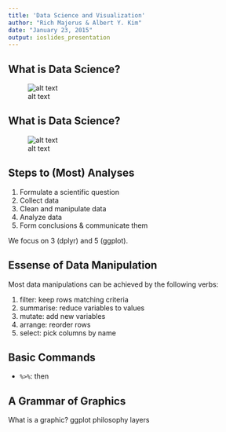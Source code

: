 ```yaml
---
title: 'Data Science and Visualization'
author: "Rich Majerus & Albert Y. Kim"
date: "January 23, 2015"
output: ioslides_presentation
---
```


## What is Data Science?
![alt text](figures/data_science_1.png)

## What is Data Science?
![alt text](figures/data_science_2.png)


## Steps to (Most) Analyses

1. Formulate a scientific question
2. Collect data
3. Clean and manipulate data
4. Analyze data
5. Form conclusions & communicate them

We focus on 3 (dplyr) and 5 (ggplot).



## Essense of Data Manipulation

Most data manipulations can be achieved by the following verbs:

1. filter: keep rows matching criteria
2. summarise: reduce variables to values
3. mutate: add new variables
4. arrange: reorder rows
5. select: pick columns by name

## Basic Commands

* `%>%`: then


## A Grammar of Graphics

What is a graphic?
ggplot philosophy
layers